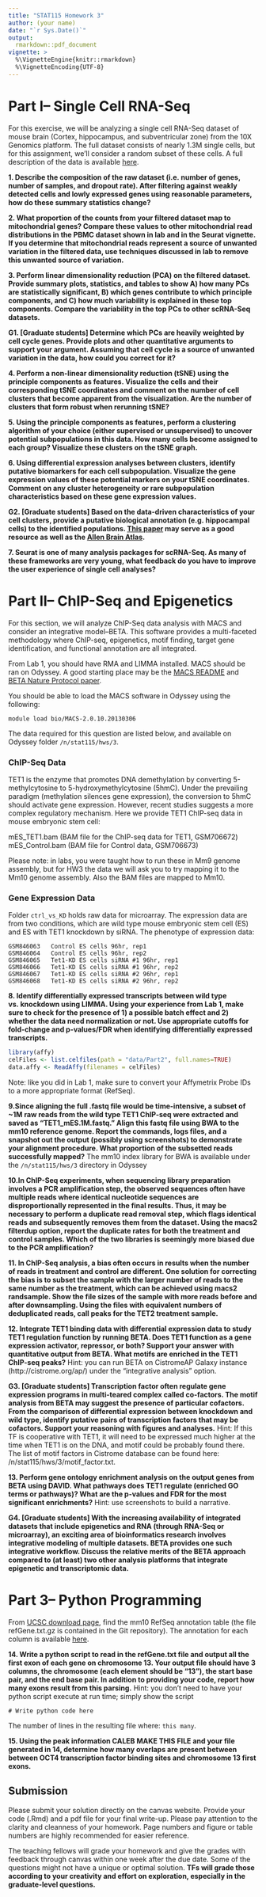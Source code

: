 ```yaml
---
title: "STAT115 Homework 3"
author: (your name)
date: "`r Sys.Date()`"
output:
  rmarkdown::pdf_document
vignette: >
  %\VignetteEngine{knitr::rmarkdown}
  %\VignetteEncoding{UTF-8}
---
```



# Part I-- Single Cell RNA-Seq
For this exercise, we will be analyzing a single cell RNA-Seq dataset of mouse brain (Cortex, hippocampus, and subventricular zone) from the 10X Genomics platform. The full dataset consists of nearly 1.3M single cells, but for this assignment, we’ll consider a random subset of these cells. A full description of the data is available [here](https://support.10xgenomics.com/single-cell/datasets/1M_neurons).

**1. Describe the composition of the raw dataset (i.e. number of genes, number of samples, and dropout rate). After filtering against weakly detected cells and lowly expressed genes using reasonable parameters, how do these summary statistics change?**



**2. What proportion of the counts from your filtered dataset map to mitochondrial genes? Compare these values to other mitochondrial read distributions in the PBMC dataset shown in lab and in the Seurat vignette. If you determine that mitochondrial reads represent a source of unwanted variation in the filtered data, use techniques discussed in lab to remove this unwanted source of variation.**

**3. Perform linear dimensionality reduction (PCA) on the filtered dataset. Provide summary plots, statistics, and tables to show A) how many PCs are statistically significant, B) which genes contribute to which principle components, and C) how much variability is explained in these top components. Compare the variability in the top PCs to other scRNA-Seq datasets.**

**G1. [Graduate students] Determine which PCs are heavily weighted by cell cycle genes. Provide plots and other quantitative arguments to support your argument. Assuming that cell cycle is a source of unwanted variation in the data, how could you correct for it?**

**4. Perform a non-linear dimensionality reduction (tSNE) using the principle components as features. Visualize the cells and their corresponding tSNE coordinates and comment on the number of cell clusters that become apparent from the visualization. Are the number of clusters that form robust when rerunning tSNE?**

**5. Using the principle components as features, perform a clustering algorithm of your choice (either supervised or unsupervised) to uncover potential subpopulations in this data. How many cells become assigned to each group? Visualize these clusters on the tSNE graph.** 

**6. Using differential expression analyses between clusters, identify putative biomarkers for each cell subpopulation. Visualize the gene expression values of these potential markers on your tSNE coordinates. Comment on any cluster heterogeneity or rare subpopulation characteristics based on these gene expression values.**

**G2. [Graduate students] Based on the data-driven characteristics of your cell clusters, provide a putative biological annotation (e.g. hippocampal cells) to the identified populations. [This paper](http://science.sciencemag.org/content/347/6226/1138 ) may serve as a good resource as well as the [Allen Brain Atlas](http://mouse.brain-map.org).**

**7. Seurat is one of many analysis packages for scRNA-Seq. As many of these frameworks are very young, what feedback do you have to improve the user experience of single cell analyses?**


# Part II-- ChIP-Seq and Epigenetics

For this section, we will analyze ChIP-Seq data analysis with MACS and consider an integrative model--BETA. This software provides a multi-faceted methodology where  ChIP-seq, epigenetics, motif finding, target gene identification, and functional annotation are all integrated. 

From Lab 1, you should have RMA and LIMMA installed. MACS should be ran on Odyssey. A good starting place may be the [MACS README](https://pypi.python.org/pypi/MACS2/2.0.10.09132012) and [BETA Nature Protocol paper](http://www.nature.com/nprot/journal/v8/n12/full/nprot.2013.150.html).

You should be able to load the MACS software in Odyssey using the following:

```
module load bio/MACS-2.0.10.20130306
```

The data required for this question are listed below, and available on Odyssey folder `/n/stat115/hws/3`. 

### ChIP-Seq Data
TET1 is the enzyme that promotes DNA demethylation by converting 5-methylcytosine to 5-hydroxymethylcytosine (5hmC). Under the prevailing paradigm (methylation silences gene expression), the conversion to 5hmC  should activate gene expression. However, recent studies suggests a more complex regulatory mechanism. Here we provide TET1 ChIP-seq data in mouse embryonic stem cell:

mES_TET1.bam (BAM file for the ChIP-seq data for TET1, GSM706672)
mES_Control.bam (BAM file for Control data, GSM706673)

Please note: in labs, you were taught how to run these in Mm9 genome assembly, but for HW3 the data we will ask you to try mapping it to the Mm10 genome assembly. Also the BAM files are mapped to Mm10. 

### Gene Expression Data
Folder `ctrl_vs_KD` holds raw data for microarray. The expression data are from two conditions, which are wild type mouse embryonic stem cell (ES) and ES with TET1 knockdown by siRNA. The phenotype of expression data:
```
GSM846063	Control ES cells 96hr, rep1 
GSM846064	Control ES cells 96hr, rep2 
GSM846065	Tet1-KD ES cells siRNA #1 96hr, rep1 
GSM846066	Tet1-KD ES cells siRNA #1 96hr, rep2 
GSM846067	Tet1-KD ES cells siRNA #2 96hr, rep1 
GSM846068	Tet1-KD ES cells siRNA #2 96hr, rep2 
```

**8. Identify differentially expressed transcripts between wild type vs. knockdown using LIMMA. Using your experience from Lab 1, make sure to check for the presence of 1) a possible batch effect and 2) whether the data need normalization or not. Use appropriate cutoffs for fold-change and p-values/FDR when identifying differentially expressed transcripts. **

```r
library(affy)
celFiles <- list.celfiles(path = "data/Part2", full.names=TRUE)
data.affy <- ReadAffy(filenames = celFiles)
```

Note: like you did in Lab 1, make sure to convert your Affymetrix Probe IDs to a more appropriate format (RefSeq). 

**9.Since aligning the full .fastq file would be time-intensive, a subset of ~1M raw reads from the wild type TET1 ChIP-seq were extracted and saved as “TET1_mES.1M.fastq.” Align this fastq file using BWA to the mm10 reference genome. Report the commands, logs files, and a snapshot out the output (possibly using screenshots) to demonstrate your alignment procedure. What proportion of the subsetted reads successfully mapped?**
The mm10 index library for BWA is available under the `/n/stat115/hws/3` directory in Odyssey

**10.In ChIP-Seq experiments, when sequencing library preparation involves a PCR amplification step, the observed sequences often have multiple reads where identical nucleotide sequences are disproportionally represented in the final results. Thus, it may be necessary to perform a duplicate read removal step, which flags identical reads and subsequently removes them from the dataset. Using the macs2 filterdup option, report the duplicate rates for both the treatment and control samples. Which of the two libraries is seemingly more biased due to the PCR amplification?**

**11. In ChIP-Seq analysis, a bias often occurs in results when the number of reads in treatment and control are different. One solution for correcting the bias is to subset the sample with the larger number of reads to the same number as the treatment, which can be achieved using macs2 randsample. Show the file sizes of the sample with more reads before and after downsampling. Using the files with equivalent numbers of deduplicated reads, call peaks for the TET2 treatment sample.**

**12. Integrate TET1 binding data with differential expression data to study TET1 regulation function by running BETA. Does TET1 function as a gene expression activator, repressor, or both? Support your answer with quantitative output from BETA. What motifs are enriched in the TET1 ChIP-seq peaks?** Hint: you can run BETA on CistromeAP Galaxy instance (http://cistrome.org/ap/) under the "integrative analysis" option. 

**G3. [Graduate students] Transcription factor often regulate gene expression programs in multi-teared complex called co-factors. The motif analysis from BETA may suggest the presence of particular cofactors. From the comparison of differential expression between knockdown and wild type, identify putative pairs of transcription factors that may be cofactors. Support your reasoning with figures and analyses.**
Hint: If this TF is cooperative with TET1, it will need to be expressed much higher at the time when TET1 is on the DNA, and motif could be probably found there. The list of motif factors in Cistrome database can be found here: /n/stat115/hws/3/motif_factor.txt. 

**13. Perform gene ontology enrichment analysis on the output genes from BETA using DAVID. What pathways does TET1 regulate (enriched GO terms or pathways)? What are the p-values and FDR for the most significant enrichments?** Hint: use screenshots to build a narrative. 

**G4. [Graduate students] With the increasing availability of integrated datasets that include epigenetics and RNA (through RNA-Seq or microarray), an exciting area of bioinformatics research involves integrative modeling of multiple datasets. BETA provides one such integrative workflow. Discuss the relative merits of the BETA approach compared to (at least) two other analysis platforms that integrate epigenetic and transcriptomic data.**

# Part 3-- Python Programming
From [UCSC download page](http://hgdownload.soe.ucsc.edu/downloads.html), find the mm10 RefSeq annotation table (the file refGene.txt.gz is contained in the Git repository). The annotation for each column is available [here](http://hgdownload.soe.ucsc.edu/goldenPath/mm10/database/refGene.sql). 

**14.	Write a python script to read in the refGene.txt file and output all the first exon of each gene on chromosome 13. Your output file should have 3 columns, the chromosome (each element should be "13"), the start base pair, and the end base pair. In addition to providing your code, report how many exons result from this parsing.** Hint: you don't need to have your python script execute at run time; simply show the script 

```
# Write python code here
```

The number of lines in the resulting file where: `this many`. 

**15. Using the peak information CALEB MAKE THIS FILE and your file generated in 14, determine how many overlaps are present between between OCT4 transcription factor binding sites and chromosome 13 first exons.**

## Submission
Please submit your solution directly on the canvas website. Provide your code (.Rmd) and a pdf file for your final write-up. Please pay attention to the clarity and cleanness of your homework. Page numbers and figure or table numbers are highly recommended for easier reference.

The teaching fellows will grade your homework and give the grades with feedback through canvas within one week after the due date. Some of the questions might not have a unique or optimal solution. **TFs will grade those according to your creativity and effort on exploration, especially in the graduate-level questions.**

